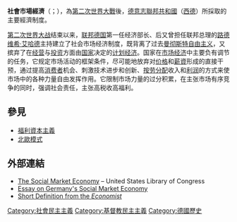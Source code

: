 {{多個問題|
{{expand|time=2013-09-28T03:15:48+00:00}}
{{翻译请求|en|de}}
{{Unreferenced |time=2012-02-19T00:11:35+00:00 }}
{{Globalize}}
}}
{{NOT|社会主义市场经济}}
{{Economics sidebar}}
{{Economies}}

'''社會市場經濟'''（{{lang-de|'''Soziale Marktwirtschaft'''}}；{{lang-en|'''Social market economy'''}}），為[[第二次世界大戰|第二次世界大戰]]後，[[德意志聯邦共和國|德意志聯邦共和國]]（[[西德|西德]]）所採取的主要經濟制度。

[[第二次世界大战|第二次世界大战]]结束以来，[[德國|联邦德国]]第一任经济部长、后又曾担任联邦总理的[[路德维希·艾哈德|路德维希·艾哈德]]主持建立了社会市场经济制度，既背离了过去[[曼彻斯特|曼彻斯特]][[自由主义|自由主义]]，又摈弃了在[[经营|经营]]与[[投资|投资]]方面由[[国家|国家]]决定的[[计划经济|计划经济]]。国家在[[市场经济|市场经济]]中主要负有调节的任务，它规定市场活动的框架条件，尽可能地放弃对[[价格|价格]]和[[薪資|薪資]]形成的直接干预，通过提高[[消费者|消费者]]机会、刺激技术进步和创新、[[按劳分配|按劳分配]]收入和[[利润|利润]]的方式来使市场中的各种力量自由发挥作用。它限制市场力量的过分积累，在主张市场有序竞争的同时，强调社会责任，主张高税收高福利。

== 參見 ==
* [[福利資本主義|福利資本主義]]
* [[北歐模式|北歐模式]]

== 外部連結 ==
* [http://countrystudies.us/germany/136.htm The Social Market Economy] {{Wayback|url=http://countrystudies.us/germany/136.htm |date=20110921183301 }} – United States Library of Congress
* [http://tiss.zdv.uni-tuebingen.de/webroot/sp/spsba01_W98_1/germany1b.htm Essay on Germany's Social Market Economy] {{Wayback|url=http://tiss.zdv.uni-tuebingen.de/webroot/sp/spsba01_W98_1/germany1b.htm |date=20050511170419 }}
* [http://www.economist.com/research/Economics/alphabetic.cfm?LETTER=S#socialmarket Short Definition from the ''Economist''] {{Wayback|url=http://www.economist.com/research/Economics/alphabetic.cfm?LETTER=S#socialmarket |date=20110719132125 }}

{{Authority control}}

[[Category:社會民主主義|Category:社會民主主義]]
[[Category:基督教民主主義|Category:基督教民主主義]]
[[Category:德國歷史|Category:德國歷史]]